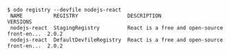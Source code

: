```console
$ odo registry --devfile nodejs-react
 NAME          REGISTRY                DESCRIPTION                                  VERSIONS
 nodejs-react  StagingRegistry         React is a free and open-source front-en...  2.0.2
 nodejs-react  DefaultDevfileRegistry  React is a free and open-source front-en...  2.0.2
```